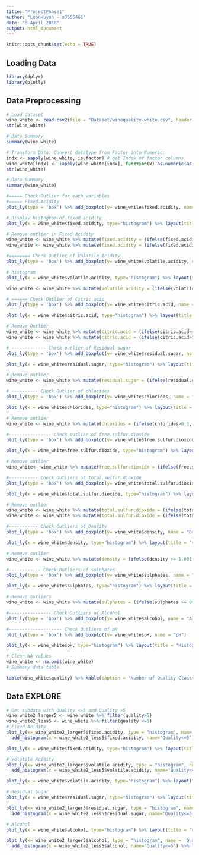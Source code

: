 ```yaml
---
title: "ProjectPhase1"
author: "LoanHuynh - s3655461"
date: "8 April 2018"
output: html_document
---
```


```r
knitr::opts_chunk$set(echo = TRUE)
```

## Loading Data


```r
library(dplyr)
library(plotly)

```

## Data Preprocessing
```r
# Load dataset
wine_white <- read.csv2(file = "Dataset/winequality-white.csv", header = TRUE, sep = ";")
str(wine_white)

```

```r
# Data Summary
summary(wine_white)
```

```r
# Transform Data: Convert datatype from Factor into Numeric:
indx <- sapply(wine_white, is.factor) # get Index of factor columns
wine_white[indx] <- lapply(wine_white[indx], function(x) as.numeric(as.character(x)))
str(wine_white)
```

```r
# Data Summary
summary(wine_white)
```

```r
#===== Check Outlier for each variables
#===== Fixed.Acidity
plot_ly(type = 'box') %>% add_boxplot(y= wine_while$fixed.acidity, name=" Fixed Acidity") # Boxplot

```

```r
# Display histogram of fixed acidity
plot_ly(x = wine_white$fixed.acidity, type="histogram") %>% layout(title = "Histogram of Fixed Acidity", xaxis =list(title= 'Fixed Acidity'), yaxis= list(title= 'Frequency'))
```

```r
# Remove outlier in Fixed Acidity
wine_white <- wine_white %>% mutate(fixed.acidity = (ifelse(fixed.acidity>=10, NA, as.numeric(fixed.acidity))))
wine_white <- wine_white %>% mutate(fixed.acidity = (ifelse(fixed.acidity<=4, NA, as.numeric(fixed.acidity))))
```

```r
#======== Check Outlier of Volatile Acidity
plot_ly(type = 'box') %>% add_boxplot(y= wine_white$volatile.acidity, name = "Volatile acidity") 
```

```r
# histogram
plot_ly(x = wine_white$volatile.acidity, type="histogram") %>% layout(title = "Histogram of Volatile Acidity", xaxis =list(title= 'Volatile Acidity'), yaxis= list(title= 'Frequency'))
```

```r
wine_white <- wine_white %>% mutate(volatile.acidity = (ifelse(volatile.acidity>=0.6, NA, as.numeric(volatile.acidity))))
```

```r
# ====== Check Outlier of Citric acid
plot_ly(type = 'box') %>% add_boxplot(y= wine_white$citric.acid, name = "Citric acidity") 
```

```r
plot_ly(x = wine_white$citric.acid, type="histogram") %>% layout(title = "Histogram of Citric Acid", xaxis =list(title= 'Citric Acid'), yaxis= list(title= 'Frequency'))
```

```r
# Remove Outlier
wine_white <- wine_white %>% mutate(citric.acid = (ifelse(citric.acid==0, NA, as.numeric(citric.acid))))
wine_white <- wine_white %>% mutate(citric.acid = (ifelse(citric.acid>0.75, NA, as.numeric(citric.acid))))
```

```r
# ------------- Check outlier of Residual sugar
plot_ly(type = 'box') %>% add_boxplot(y= wine_white$residual.sugar, name = "Residual Sugar") 
```

```r
plot_ly(x = wine_white$residual.sugar, type="histogram") %>% layout(title = "Histogram of Residual Sugar", xaxis =list(title= 'Residual Sugar'), yaxis= list(title= 'Frequency'))
```
```r
# Remove outlier
wine_white <- wine_white %>% mutate(residual.sugar = (ifelse(residual.sugar>22, NA, as.numeric(residual.sugar))))
```

```r
# ---------- CHeck Outlier of chlorides
plot_ly(type = 'box') %>% add_boxplot(y= wine_white$chlorides, name = "Chlorides") 

```

```r
plot_ly(x = wine_white$chlorides, type="histogram") %>% layout(title = "Histogram of Chlorides", xaxis =list(title= 'Chlorides'), yaxis= list(title= 'Frequency'))
```

```r
# Remove outlier
wine_white <- wine_white %>% mutate(chlorides = (ifelse(chlorides>0.1, NA, as.numeric(chlorides))))
```
```r
#---------------- Check outlier of free.sulfur.dioxide
plot_ly(type = 'box') %>% add_boxplot(y= wine_white$free.sulfur.dioxide, name = "Free Sulfur Dioxide") 
```

```r
plot_ly(x = wine_white$free.sulfur.dioxide, type="histogram") %>% layout(title = "Histogram of Free Sulfur Dioxide", xaxis =list(title= 'Free Sulfur Dioxide'), yaxis= list(title= 'Frequency'))
```

```r
# Remove outlier
wine_white<- wine_white %>% mutate(free.sulfur.dioxide = (ifelse(free.sulfur.dioxide>=75, NA, as.numeric(free.sulfur.dioxide))))
```

```r
#----------- Check Outliers of total.sulfur.dioxide
plot_ly(type = 'box') %>% add_boxplot(y= wine_white$total.sulfur.dioxide, name = "Total Sulfur Dioxide") 
```

```r
plot_ly(x = wine_white$total.sulfur.dioxide, type="histogram") %>% layout(title = "Histogram of Total Sulfur Dioxide", xaxis =list(title= 'Total Sulfur Dioxide'), yaxis= list(title= 'Frequency'))
```

```r
# Remove outlier
wine_white <- wine_white %>% mutate(total.sulfur.dioxide = (ifelse(total.sulfur.dioxide>=270, NA, as.numeric(total.sulfur.dioxide))))
wine_white <- wine_white %>% mutate(total.sulfur.dioxide = (ifelse(total.sulfur.dioxide<=25, NA, as.numeric(total.sulfur.dioxide))))
```

```r
#----------- Check Outliers of Density
plot_ly(type = 'box') %>% add_boxplot(y= wine_white$density, name = "Density") 
```

```r
plot_ly(x = wine_white$density, type="histogram") %>% layout(title = "Histogram of Density", xaxis =list(title= 'Total Density'), yaxis= list(title= 'Frequency'))
```
```r
# Remove outlier
wine_white <- wine_white %>% mutate(density = (ifelse(density >= 1.001, NA, as.numeric(density))))
```

```r
#------------ Check Outliers of sulphates
plot_ly(type = 'box') %>% add_boxplot(y= wine_white$sulphates, name = "Sulphates") 

```

```r
plot_ly(x = wine_white$sulphates, type="histogram") %>% layout(title = "Histogram of Sulphates", xaxis =list(title= 'Sulphates'), yaxis= list(title= 'Frequency'))
```

```r
# Remove outliers
wine_white <- wine_white %>% mutate(sulphates = (ifelse(sulphates >= 0.8, NA, as.numeric(sulphates))))
```

```r
#---------------- Check Outliers of Alcohol
plot_ly(type = 'box') %>% add_boxplot(y= wine_white$alcohol, name = "Alcohol") 
```

```r
#-------------------- Check Outliers of pH
plot_ly(type = 'box') %>% add_boxplot(y= wine_white$pH, name = "pH") 
```

```r
plot_ly(x = wine_white$pH, type="histogram") %>% layout(title = "Histogram of pH", xaxis =list(title= 'pH'), yaxis= list(title= 'Frequency'))
```

```r
# Clean NA values
wine_white <- na.omit(wine_white)
# Summary data table
```

```r
table(wine_white$quality) %>% kable(caption = "Number of Quality Classes after Data Preprocessing")
```

## Data EXPLORE
```r
# Get subdata with Quality <=5 and Quality >5
wine_white2_larger5 <- wine_white %>% filter(quality>5)
wine_white2_less5 <- wine_white %>% filter(quality <=5)
# Fixed Acidity
plot_ly(x= wine_white2_larger5$fixed.acidity, type = "histogram", name = 'Quality>5') %>% 
  add_histogram(x = wine_white2_less5$fixed.acidity, name='Quality<=5') %>% layout(title = "Histogram of Fixed Acidity by Quality Classes", xaxis = list(title="Fixed Acidity") )
```


```r
plot_ly(x = wine_white$fixed.acidity, type="histogram") %>% layout(title = "Histogram of Fixed Acidity", xaxis =list(title= 'Fixed Acidity'), yaxis= list(title= 'Frequency'))
```

```r
# Volatile Acidity
plot_ly(x= wine_white2_larger5$volatile.acidity, type = "histogram", name = 'Quality>5') %>% 
  add_histogram(x = wine_white2_less5$volatile.acidity, name='Quality<=5') %>% layout(title = "Histogram of Volatile Acidity by Quality Classes", xaxis = list(title="Volatile Acidity") )
```
```r
plot_ly(x = wine_white$volatile.acidity, type="histogram") %>% layout(title = "Histogram of Volatile Acidity", xaxis =list(title= 'Volatile Acidity'), yaxis= list(title= 'Frequency'))
```

```r
# Residual Sugar
plot_ly(x = wine_white$residual.sugar, type="histogram") %>% layout(title = "Histogram of Residual Sugar", xaxis =list(title= 'Residual Sugar'), yaxis= list(title= 'Frequency'))
```

```r
plot_ly(x= wine_white2_larger5$residual.sugar, type = "histogram", name = 'Quality>5') %>% 
  add_histogram(x = wine_white2_less5$residual.sugar, name='Quality<=5') %>% layout(title = "Histogram of Residual Sugar by Quality Classes", xaxis = list(title="Residual Sugar") )
```

```r
# Alcohol
plot_ly(x = wine_white$alcohol, type="histogram") %>% layout(title = "Histogram of Alcohol", xaxis =list(title= 'Alcohol'), yaxis= list(title= 'Frequency'))
```

```r
plot_ly(x= wine_white2_larger5$alcohol, type = "histogram", name = 'Quality>5') %>% 
  add_histogram(x = wine_white2_less5$alcohol, name='Quality<=5') %>% layout(title = "Histogram of Alcohol by Quality Classes", xaxis = list(title="Alcohol") )

```





